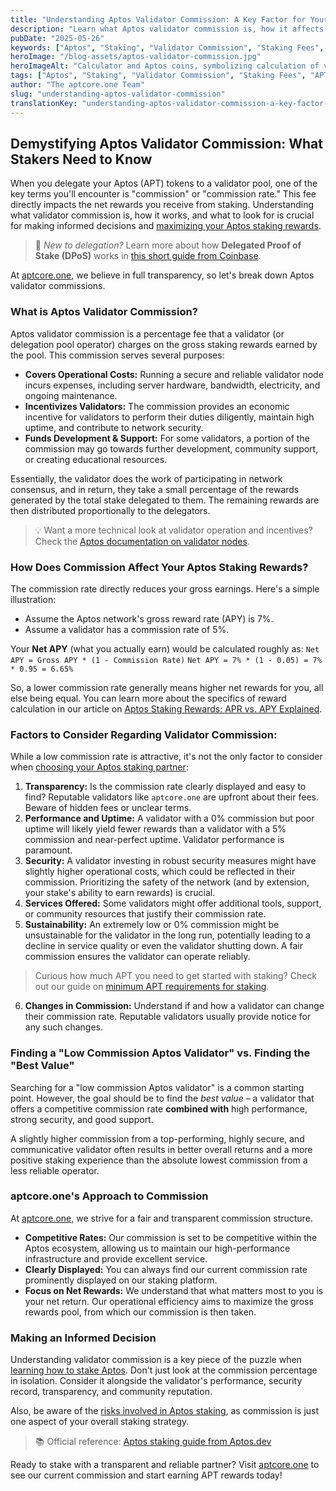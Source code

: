 ```yaml
---
title: "Understanding Aptos Validator Commission: A Key Factor for Your Staking Rewards"
description: "Learn what Aptos validator commission is, how it affects your APT staking rewards, and what to consider when choosing a validator. Find out aptcore.one's transparent approach."
pubDate: "2025-05-26"
keywords: ["Aptos", "Staking", "Validator Commission", "Staking Fees", "APT Rewards", "Delegation", "aptcore.one"]
heroImage: "/blog-assets/aptos-validator-commission.jpg"
heroImageAlt: "Calculator and Aptos coins, symbolizing calculation of validator commission and APT staking rewards"
tags: ["Aptos", "Staking", "Validator Commission", "Staking Fees", "APT Rewards", "Delegation", "aptcore.one"]
author: "The aptcore.one Team"
slug: "understanding-aptos-validator-commission"
translationKey: "understanding-aptos-validator-commission-a-key-factor-for-your-staking-rewards"
---
```


## Demystifying Aptos Validator Commission: What Stakers Need to Know

When you delegate your Aptos (APT) tokens to a validator pool, one of the key terms you'll encounter is "commission" or "commission rate." This fee directly impacts the net rewards you receive from staking. Understanding what validator commission is, how it works, and what to look for is crucial for making informed decisions and [maximizing your Aptos staking rewards](/blog/maximizing-aptos-staking-rewards-tips-strategies).

> 🧠 _New to delegation?_ Learn more about how **Delegated Proof of Stake (DPoS)** works in [this short guide from Coinbase](https://www.coinbase.com/learn/crypto-glossary/what-is-delegated-proof-of-stake-dpos).

At [aptcore.one](https://aptcore.one), we believe in full transparency, so let's break down Aptos validator commissions.

### What is Aptos Validator Commission?

Aptos validator commission is a percentage fee that a validator (or delegation pool operator) charges on the gross staking rewards earned by the pool. This commission serves several purposes:

* **Covers Operational Costs:** Running a secure and reliable validator node incurs expenses, including server hardware, bandwidth, electricity, and ongoing maintenance.
* **Incentivizes Validators:** The commission provides an economic incentive for validators to perform their duties diligently, maintain high uptime, and contribute to network security.
* **Funds Development & Support:** For some validators, a portion of the commission may go towards further development, community support, or creating educational resources.

Essentially, the validator does the work of participating in network consensus, and in return, they take a small percentage of the rewards generated by the total stake delegated to them. The remaining rewards are then distributed proportionally to the delegators.

> 💡 Want a more technical look at validator operation and incentives?  
> Check the [Aptos documentation on validator nodes](https://aptos.dev/en/network/blockchain/validator-nodes).

### How Does Commission Affect Your Aptos Staking Rewards?

The commission rate directly reduces your gross earnings. Here's a simple illustration:

* Assume the Aptos network's gross reward rate (APY) is 7%.
* Assume a validator has a commission rate of 5%.

Your **Net APY** (what you actually earn) would be calculated roughly as:
`Net APY = Gross APY * (1 - Commission Rate)`
`Net APY = 7% * (1 - 0.05) = 7% * 0.95 = 6.65%`

So, a lower commission rate generally means higher net rewards for you, all else being equal. You can learn more about the specifics of reward calculation in our article on [Aptos Staking Rewards: APR vs. APY Explained](/blog/aptos-rewards-apr-apy-explained).

### Factors to Consider Regarding Validator Commission:

While a low commission rate is attractive, it's not the only factor to consider when [choosing your Aptos staking partner](/blog/choosing-aptos-staking-partner):

1.  **Transparency:** Is the commission rate clearly displayed and easy to find? Reputable validators like `aptcore.one` are upfront about their fees. Beware of hidden fees or unclear terms.
2.  **Performance and Uptime:** A validator with a 0% commission but poor uptime will likely yield fewer rewards than a validator with a 5% commission and near-perfect uptime. Validator performance is paramount.
3.  **Security:** A validator investing in robust security measures might have slightly higher operational costs, which could be reflected in their commission. Prioritizing the safety of the network (and by extension, your stake's ability to earn rewards) is crucial.
4.  **Services Offered:** Some validators might offer additional tools, support, or community resources that justify their commission rate.
5.  **Sustainability:** An extremely low or 0% commission might be unsustainable for the validator in the long run, potentially leading to a decline in service quality or even the validator shutting down. A fair commission ensures the validator can operate reliably.

> Curious how much APT you need to get started with staking? Check out our guide on [minimum APT requirements for staking](/blog/aptos-staking-minimum-how-much-apt-to-start).

6.  **Changes in Commission:** Understand if and how a validator can change their commission rate. Reputable validators usually provide notice for any such changes.

### Finding a "Low Commission Aptos Validator" vs. Finding the "Best Value"

Searching for a "low commission Aptos validator" is a common starting point. However, the goal should be to find the *best value* – a validator that offers a competitive commission rate **combined with** high performance, strong security, and good support.

A slightly higher commission from a top-performing, highly secure, and communicative validator often results in better overall returns and a more positive staking experience than the absolute lowest commission from a less reliable operator.

### aptcore.one's Approach to Commission

At [aptcore.one](https://aptcore.one), we strive for a fair and transparent commission structure.
* **Competitive Rates:** Our commission is set to be competitive within the Aptos ecosystem, allowing us to maintain our high-performance infrastructure and provide excellent service.
* **Clearly Displayed:** You can always find our current commission rate prominently displayed on our staking platform.
* **Focus on Net Rewards:** We understand that what matters most to you is your net return. Our operational efficiency aims to maximize the gross rewards pool, from which our commission is then taken.

### Making an Informed Decision

Understanding validator commission is a key piece of the puzzle when [learning how to stake Aptos](/blog/aptos-staking-guide-beginners). Don't just look at the commission percentage in isolation. Consider it alongside the validator's performance, security record, transparency, and community reputation.

Also, be aware of the [risks involved in Aptos staking](/blog/risks-of-aptos-staking-how-to-mitigate-them), as commission is just one aspect of your overall staking strategy.

> 📚 Official reference: [Aptos staking guide from Aptos.dev](https://aptos.dev/en/network/blockchain/staking)

Ready to stake with a transparent and reliable partner? Visit [aptcore.one](https://aptcore.one) to see our current commission and start earning APT rewards today!
